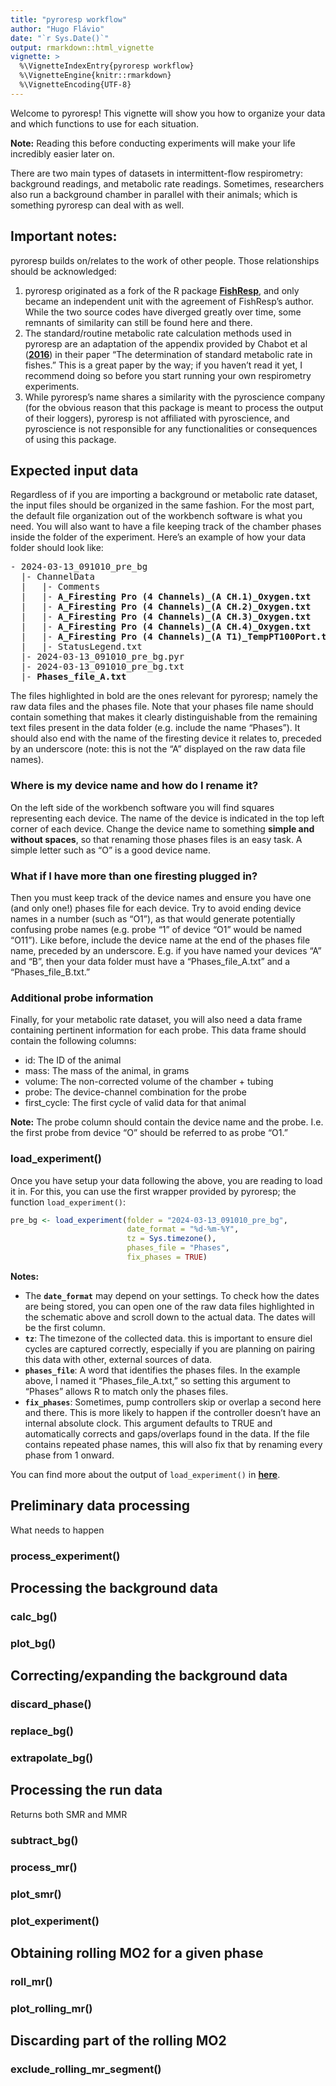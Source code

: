 ```yaml
---
title: "pyroresp workflow"
author: "Hugo Flávio"
date: "`r Sys.Date()`"
output: rmarkdown::html_vignette
vignette: >
  %\VignetteIndexEntry{pyroresp workflow}
  %\VignetteEngine{knitr::rmarkdown}
  %\VignetteEncoding{UTF-8}
---
```


Welcome to pyroresp! This vignette will show you how to organize your data and which functions to use for each situation.

**Note:** Reading this before conducting experiments will make your life incredibly easier later on.

There are two main types of datasets in intermittent-flow respirometry: background readings, and metabolic rate readings. Sometimes, researchers also run a background chamber in parallel with their animals; which is something pyroresp can deal with as well.

## Important notes:

pyroresp builds on/relates to the work of other people. Those relationships
should be acknowledged:

1. pyroresp originated as a fork of the R package [**FishResp**](https://github.com/embedded-sergey/FishResp-Rpackage), and only became an independent unit with the agreement of FishResp's author. While the two source codes have diverged greatly over time, some remnants of similarity can still be found here and there.
2. The standard/routine metabolic rate calculation methods used in pyroresp are an adaptation of the appendix provided by Chabot et al ([**2016**](doi.org/10.1111/jfb.12845)) in their paper "The determination of standard metabolic rate in fishes." This is a great paper by the way; if you haven't read it yet, I recommend doing so before you start running your own respirometry experiments.
3. While pyroresp's name shares a similarity with the pyroscience company (for the obvious reason that this package is meant to process the output of their loggers), pyroresp is not affiliated with pyroscience, and pyroscience is not responsible for any functionalities or consequences of using this package.


## Expected input data

Regardless of if you are importing a background or metabolic rate dataset, the input files should be organized in the same fashion. For the most part, the default file organization out of the workbench software is what you need. You will also want to have a file keeping track of the chamber phases inside the folder of the experiment. Here's an example of how your data folder should look like:

<pre>
- 2024-03-13_091010_pre_bg
  |- ChannelData
  |   |- Comments
  |   |- <b>A_Firesting Pro (4 Channels)_(A CH.1)_Oxygen.txt</b>
  |   |- <b>A_Firesting Pro (4 Channels)_(A CH.2)_Oxygen.txt</b>
  |   |- <b>A_Firesting Pro (4 Channels)_(A CH.3)_Oxygen.txt</b>
  |   |- <b>A_Firesting Pro (4 Channels)_(A CH.4)_Oxygen.txt</b>
  |   |- <b>A_Firesting Pro (4 Channels)_(A T1)_TempPT100Port.txt</b>
  |   |- StatusLegend.txt
  |- 2024-03-13_091010_pre_bg.pyr
  |- 2024-03-13_091010_pre_bg.txt
  |- <b>Phases_file_A.txt</b>
</pre>

The files highlighted in bold are the ones relevant for pyroresp; namely the raw data files and the phases file. Note that your phases file name should contain something that makes it clearly distinguishable from the remaining text files present in the data folder (e.g. include the name "Phases"). It should also end with the name of the firesting device it relates to, preceded by an underscore (note: this is not the "A" displayed on the raw data file names).

### Where is my device name and how do I rename it?
On the left side of the workbench software you will find squares representing each device. The name of the device is indicated in the top left corner of each device. Change the device name to something **simple and without spaces**, so that renaming those phases files is an easy task. A simple letter such as "O" is a good device name.

### What if I have more than one firesting plugged in?
Then you must keep track of the device names and ensure you have one (and only one!) phases file for each device. Try to avoid ending device names in a number (such as "O1"), as that would generate  potentially confusing probe names (e.g. probe "1" of device "O1" would be named "O11"). Like before, include the device name at the end of the phases file name, preceded by an underscore. E.g. if you have named your devices "A" and "B", then your data folder must have a "Phases_file_A.txt" and a "Phases_file_B.txt."


### Additional probe information
Finally, for your metabolic rate dataset, you will also need a data frame containing pertinent information for each probe. This data frame should contain the following columns:

- id: The ID of the animal
- mass: The mass of the animal, in grams
- volume: The non-corrected volume of the chamber + tubing
- probe: The device-channel combination for the probe
- first_cycle: The first cycle of valid data for that animal

**Note:** The probe column should contain the device name and the probe. I.e. the first probe from device "O" should be referred to as probe "O1."

### load_experiment()

Once you have setup your data following the above, you are reading to load it in. For this, you can use the first wrapper provided by pyroresp; the function `load_experiment()`:

```r
pre_bg <- load_experiment(folder = "2024-03-13_091010_pre_bg", 
                          date_format = "%d-%m-%Y", 
                          tz = Sys.timezone(),
                          phases_file = "Phases",
                          fix_phases = TRUE)
```

**Notes:**

- The **`date_format`** may depend on your settings. To check how the dates are being stored, you can open one of the raw data files highlighted in the schematic above and scroll down to the actual data. The dates will be the first column.
- **`tz`**: The timezone of the collected data. this is important to ensure diel cycles are captured correctly, especially if you are planning on pairing this data with other, external sources of data.
- **`phases_file`**: A word that identifies the phases files. In the example above, I named it "Phases_file_A.txt," so setting this argument to "Phases" allows R to match only the phases files.
- **`fix_phases`**: Sometimes, pump controllers skip or overlap a second here and there. This is more likely to happen if the controller doesn't have an internal absolute clock. This argument defaults to TRUE and automatically corrects and gaps/overlaps found in the data. If the file contains repeated phase names, this will also fix that by renaming every phase from 1 onward. 

You can find more about the output of `load_experiment()` in [**here**](outputs.rmd/load_experiment).

## Preliminary data processing

What needs to happen

### process_experiment()


## Processing the background data

### calc_bg()

### plot_bg()


## Correcting/expanding the background data

### discard_phase()

### replace_bg()

### extrapolate_bg()



## Processing the run data

Returns both SMR and MMR

### subtract_bg()

### process_mr()

### plot_smr()

### plot_experiment()


## Obtaining rolling MO2 for a given phase

### roll_mr()

### plot_rolling_mr()

## Discarding part of the rolling MO2

### exclude_rolling_mr_segment()
